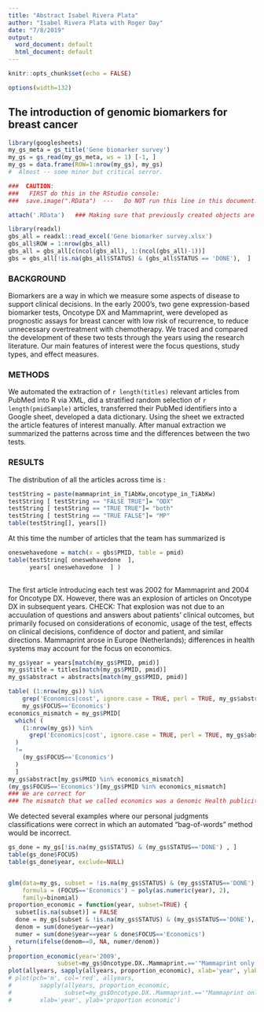 ```yaml
---
title: "Abstract Isabel Rivera Plata"
author: "Isabel Rivera Plata with Roger Day"
date: "7/8/2019"
output:
  word_document: default
  html_document: default
---
```


```r
knitr::opts_chunk$set(echo = FALSE)

options(width=132)
```


## The introduction of genomic biomarkers for breast cancer

```r
library(googlesheets)
my_gs_meta = gs_title('Gene biomarker survey')
my_gs = gs_read(my_gs_meta, ws = 1) [-1, ]
my_gs = data.frame(ROW=1:nrow(my_gs), my_gs)
#  Almost -- some minor but critical serror.
```

```r
###  CAUTION:
###   FIRST do this in the RStudio console:
###  save.image(".RData")  ---   Do NOT run this line in this document!

attach('.RData')   ### Making sure that previously created objects are available.

library(readxl)
gbs_all = readxl::read_excel('Gene biomarker survey.xlsx')
gbs_all$ROW = 1:nrow(gbs_all)
gbs_all = gbs_all[c(ncol(gbs_all), 1:(ncol(gbs_all)-1))]
gbs = gbs_all[!is.na(gbs_all$STATUS) & (gbs_all$STATUS == 'DONE'),  ]
```

### BACKGROUND

Biomarkers are a way in which we measure some aspects of disease to support clinical decisions. In the early 2000's, two gene expression-based biomarker tests, Oncotype DX and Mammaprint, were developed as prognostic assays for breast cancer with low risk of recurrence, to reduce unnecessary overtreatment with chemotherapy. We traced and compared the development of these two tests through the years using the research literature. Our main features of interest were the focus questions, study types, and effect measures. 


### METHODS
We automated the extraction of `r length(titles)` relevant articles from PubMed into R via XML, did a stratified random selection of `r length(pmidSample)` articles, transferred their PubMed identifiers into a Google sheet, developed a data dictionary. Using the sheet we extracted the article features of interest manually. After manual extraction we summarized the patterns across time and the differences between the two tests. 


### RESULTS

The distribution of all the articles across time is :

```r
testString = paste(mammaprint_in_TiAbKw,oncotype_in_TiAbKw)
testString [ testString == "FALSE TRUE"]= "ODX"
testString [ testString == "TRUE TRUE"]= "both"
testString [ testString == "TRUE FALSE"]= "MP"
table(testString[], years[])

```

At this time the number of articles that the team has summarized is 

```r
oneswehavedone = match(x = gbs$PMID, table = pmid) 
table(testString[ oneswehavedone  ],
      years[ oneswehavedone  ] )
  
```

The first article introducing each test was 2002 for Mammaprint and 2004 for Oncotype DX. However, there was an explosion of articles on Oncotype DX in subsequent years. CHECK:  That explosion was not due to an accuulation of questions and answers about patients' clinical outcomes, but primarily focused on considerations of economic, usage of the test, effects on clinical decisions, confidence of doctor and patient, and similar directions. Mammaprint arose in Europe (Netherlands); differences in health systems may account for the focus on economics.
```r
my_gs$year = years[match(my_gs$PMID, pmid)]
my_gs$title = titles[match(my_gs$PMID, pmid)]
my_gs$abstract = abstracts[match(my_gs$PMID, pmid)]

table( (1:nrow(my_gs)) %in% 
    grep('Economics|cost', ignore.case = TRUE, perl = TRUE, my_gs$abstract),
    my_gs$FOCUS=='Economics')
economics_mismatch = my_gs$PMID[
  which( (
    (1:nrow(my_gs)) %in% 
      grep('Economics|cost', ignore.case = TRUE, perl = TRUE, my_gs$abstract)
  )
  !=
    (my_gs$FOCUS=='Economics')
  ) 
  ]
my_gs$abstract[my_gs$PMID %in% economics_mismatch]
(my_gs$FOCUS=='Economics')[my_gs$PMID %in% economics_mismatch]
### We are correct for 
### The mismatch that we called economics was a Genomic Health publicity blurb.

```
We detected several examples where our personal judgments classifications were correct in which an automated "bag-of-words" method would be incorrect.
```r
gs_done = my_gs[!is.na(my_gs$STATUS) & (my_gs$STATUS=='DONE') , ]
table(gs_done$FOCUS)
table(gs_done$year, exclude=NULL)


glm(data=my_gs, subset = !is.na(my_gs$STATUS) & (my_gs$STATUS=='DONE'),
    formula = (FOCUS=='Economics') ~ poly(as.numeric(year), 2),
    family=binomial)
proportion_economic = function(year, subset=TRUE) {
  subset[is.na(subset)] = FALSE
  done = my_gs[subset & !is.na(my_gs$STATUS) & (my_gs$STATUS=='DONE'), ]
  denom = sum(done$year==year)
  numer = sum(done$year==year & done$FOCUS=='Economics')
  return(ifelse(denom==0, NA, numer/denom))
}
proportion_economic(year='2009',
              subset=my_gs$Oncotype.DX..Mammaprint.=='"Mammaprint only (70 genes)"')
plot(allyears, sapply(allyears, proportion_economic), xlab='year', ylab='proportion economic')
# plot(pch='m', col='red', allyears, 
#        sapply(allyears, proportion_economic,
#               subset=my_gs$Oncotype.DX..Mammaprint.=='"Mammaprint only (70 genes)"'), 
#        xlab='year', ylab='proportion economic')
```

